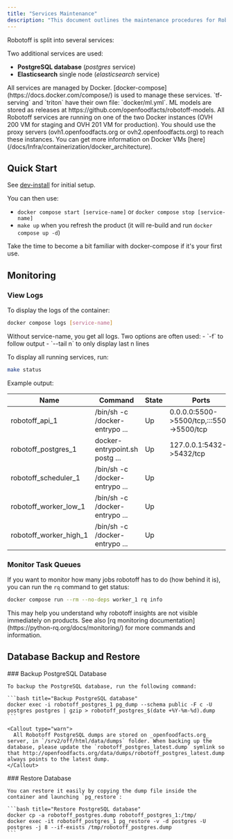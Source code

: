 ```yaml
---
title: "Services Maintenance"
description: "This document outlines the maintenance procedures for Robotoff's services, including the scheduler, workers, API, and Triton. It covers quick start, monitoring logs and queues, and backing up/restoring the PostgreSQL database."
---
```



Robotoff is split into several services:

<Cards>
  <Card
    title="Scheduler"
    description="Responsible for launching recurrent tasks (downloading new dataset, processing insights automatically,...)"
  />
  <Card
    title="Workers"
    description="Responsible for all long-lasting tasks (mainly insight extraction from images)"
  />
  <Card title="Public API" description="Serves the public API endpoints" />
  <Card title="Triton Service" description="Serves ML models" />
</Cards>

Two additional services are used:

- **PostgreSQL database** (_postgres_ service)
- **Elasticsearch** single node (_elasticsearch_ service)

<Callout type="info">
  All services are managed by Docker.
  [docker-compose](https://docs.docker.com/compose/) is used to manage these
  services. `tf-serving` and `triton` have their own file: `docker/ml.yml`. ML
  models are stored as releases at
  https://github.com/openfoodfacts/robotoff-models.
</Callout>

<Callout type="info">
  All Robotoff services are running on one of the two Docker instances (OVH 200
  VM for staging and OVH 201 VM for production). You should use the proxy
  servers (ovh1.openfoodfacts.org or ovh2.openfoodfacts.org) to reach these
  instances. You can get more information on Docker VMs
  [here](/docs/Infra/containerization/docker_architecture).
</Callout>

## Quick Start

See [dev-install](/docs/Robotoff/how-to-guides/deployment/dev-install) for initial setup.

You can then use:

- `docker compose start [service-name]` or `docker compose stop [service-name]`
- `make up` when you refresh the product (it will re-build and run `docker compose up -d`)

<Callout type="info">
  Take the time to become a bit familiar with docker-compose if it's your first
  use.
</Callout>

## Monitoring

### View Logs

To display the logs of the container:

```bash title="View service logs"
docker compose logs [service-name]
```

<Callout type="info">
  Without service-name, you get all logs. Two options are often used: - `-f` to
  follow output - `--tail n` to only display last n lines
</Callout>

To display all running services, run:

```bash title="Check service status"
make status
```

Example output:

| Name                   | Command                        | State | Ports                                    |
| ---------------------- | ------------------------------ | ----- | ---------------------------------------- |
| robotoff_api_1         | /bin/sh -c /docker-entrypo ... | Up    | 0.0.0.0:5500->5500/tcp,:::5500->5500/tcp |
| robotoff_postgres_1    | docker-entrypoint.sh postg ... | Up    | 127.0.0.1:5432->5432/tcp                 |
| robotoff_scheduler_1   | /bin/sh -c /docker-entrypo ... | Up    |                                          |
| robotoff_worker_low_1  | /bin/sh -c /docker-entrypo ... | Up    |                                          |
| robotoff_worker_high_1 | /bin/sh -c /docker-entrypo ... | Up    |                                          |

### Monitor Task Queues

If you want to monitor how many jobs robotoff has to do (how behind it is), you can run the `rq` command to get status:

```bash title="Check queue status"
docker compose run --rm --no-deps worker_1 rq info
```

<Callout type="info">
  This may help you understand why robotoff insights are not visible immediately
  on products. See also [rq monitoring
  documentation](https://python-rq.org/docs/monitoring/) for more commands and
  information.
</Callout>

## Database Backup and Restore

<Steps>
  <Step>
    ### Backup PostgreSQL Database
    
    To backup the PostgreSQL database, run the following command:

    ```bash title="Backup PostgreSQL database"
    docker exec -i robotoff_postgres_1 pg_dump --schema public -F c -U postgres postgres | gzip > robotoff_postgres_$(date +%Y-%m-%d).dump
    ```

    <Callout type="warn">
      All Robotoff PostgreSQL dumps are stored on _openfoodfacts.org_ server, in `/srv2/off/html/data/dumps` folder. When backing up the database, please update the `robotoff_postgres_latest.dump` symlink so that http://openfoodfacts.org/data/dumps/robotoff_postgres_latest.dump always points to the latest dump.
    </Callout>

  </Step>

  <Step>
    ### Restore Database
    
    You can restore it easily by copying the dump file inside the container and launching `pg_restore`:

    ```bash title="Restore PostgreSQL database"
    docker cp -a robotoff_postgres.dump robotoff_postgres_1:/tmp/
    docker exec -it robotoff_postgres_1 pg_restore -v -d postgres -U postgres -j 8 --if-exists /tmp/robotoff_postgres.dump
    ```

  </Step>
</Steps>
